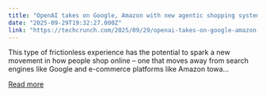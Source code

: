 ```yaml
---
title: "OpenAI takes on Google, Amazon with new agentic shopping system"
date: "2025-09-29T19:32:27.000Z"
link: "https://techcrunch.com/2025/09/29/openai-takes-on-google-amazon-with-new-agentic-shopping-system/"
---
```


This type of frictionless experience has the potential to spark a new movement in how people shop online – one that moves away from search engines like Google and e-commerce platforms like Amazon towa...

[Read more](https://techcrunch.com/2025/09/29/openai-takes-on-google-amazon-with-new-agentic-shopping-system/)
